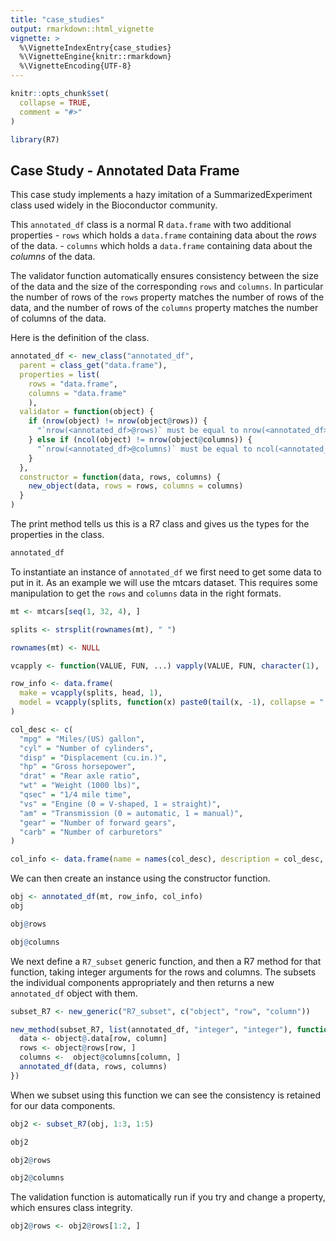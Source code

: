```yaml
---
title: "case_studies"
output: rmarkdown::html_vignette
vignette: >
  %\VignetteIndexEntry{case_studies}
  %\VignetteEngine{knitr::rmarkdown}
  %\VignetteEncoding{UTF-8}
---
```


```r
knitr::opts_chunk$set(
  collapse = TRUE,
  comment = "#>"
)
```

```r
library(R7)
```

## Case Study - Annotated Data Frame

This case study implements a hazy imitation of a SummarizedExperiment class used widely in the Bioconductor community.

This `annotated_df` class is a normal R `data.frame` with two additional properties
- `rows` which holds a `data.frame` containing data about the _rows_ of the data.
- `columns` which holds a `data.frame` containing data about the _columns_ of the data.

The validator function automatically ensures consistency between the size of the data and the size of the corresponding `rows` and `columns`.
In particular the number of rows of the `rows` property matches the number of rows of the data, and the number of rows of the `columns` property matches the number of columns of the data.

Here is the definition of the class.
```r
annotated_df <- new_class("annotated_df",
  parent = class_get("data.frame"),
  properties = list(
    rows = "data.frame",
    columns = "data.frame"
    ),
  validator = function(object) {
    if (nrow(object) != nrow(object@rows)) {
      "`nrow(<annotated_df>@rows)` must be equal to nrow(<annotated_df>)"
    } else if (ncol(object) != nrow(object@columns)) {
      "`nrow(<annotated_df>@columns)` must be equal to ncol(<annotated_df>)"
    }
  },
  constructor = function(data, rows, columns) {
    new_object(data, rows = rows, columns = columns)
  }
)
```

The print method tells us this is a R7 class and gives us the types for the properties in the class.

```r
annotated_df
```

To instantiate an instance of `annotated_df` we first need to get some data to put in it. As an example we will use the mtcars dataset. This requires some manipulation to get the `rows` and `columns` data in the right formats.

```r
mt <- mtcars[seq(1, 32, 4), ]

splits <- strsplit(rownames(mt), " ")

rownames(mt) <- NULL

vcapply <- function(VALUE, FUN, ...) vapply(VALUE, FUN, character(1), ...)

row_info <- data.frame(
  make = vcapply(splits, head, 1),
  model = vcapply(splits, function(x) paste0(tail(x, -1), collapse = " "))
)

col_desc <- c(
  "mpg" = "Miles/(US) gallon",
  "cyl" = "Number of cylinders",
  "disp" = "Displacement (cu.in.)",
  "hp" = "Gross horsepower",
  "drat" = "Rear axle ratio",
  "wt" = "Weight (1000 lbs)",
  "qsec" = "1/4 mile time",
  "vs" = "Engine (0 = V-shaped, 1 = straight)",
  "am" = "Transmission (0 = automatic, 1 = manual)",
  "gear" = "Number of forward gears",
  "carb" = "Number of carburetors"
)

col_info <- data.frame(name = names(col_desc), description = col_desc, row.names = NULL)

```

We can then create an instance using the constructor function.

```r
obj <- annotated_df(mt, row_info, col_info)
obj

obj@rows

obj@columns
```

We next define a `R7_subset` generic function, and then a R7 method for that function, taking integer arguments for the rows and columns.
The subsets the individual components appropriately and then returns a new `annotated_df` object with them.

```r
subset_R7 <- new_generic("R7_subset", c("object", "row", "column"))

new_method(subset_R7, list(annotated_df, "integer", "integer"), function(object, row, column, ...) {
  data <- object@.data[row, column]
  rows <- object@rows[row, ]
  columns <-  object@columns[column, ]
  annotated_df(data, rows, columns)
})
```

When we subset using this function we can see the consistency is retained for our data components.

```r
obj2 <- subset_R7(obj, 1:3, 1:5)

obj2

obj2@rows

obj2@columns
```

The validation function is automatically run if you try and change a property, which ensures class integrity.
```r
obj2@rows <- obj2@rows[1:2, ]
```
